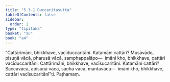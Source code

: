 ```yaml
---
title: "5.3.1 Duccaritasutta"
tableOfContents: false
sidebar:
  order: 1
type: "tipitaka"
basket: "su"
book: "a4"
---
```



<DynamicBreadcrumb />

<Division number="221" book="a4">

<Paragraph number="1400" book="a4">
“Cattārimāni, bhikkhave, vacīduccaritāni. Katamāni cattāri? Musāvādo, pisuṇā vācā, pharusā vācā, samphappalāpo—  imāni kho, bhikkhave, cattāri vacīduccaritāni. Cattārimāni, bhikkhave, vacīsucaritāni. Katamāni cattāri? Saccavācā, apisuṇā vācā, saṇhā vācā, mantavācā—  imāni kho, bhikkhave, cattāri vacīsucaritānī”ti.

</Paragraph>
</Division>

<Paragraph number="1401" type="center" book="a4">
Paṭhamaṃ.
</Paragraph>
